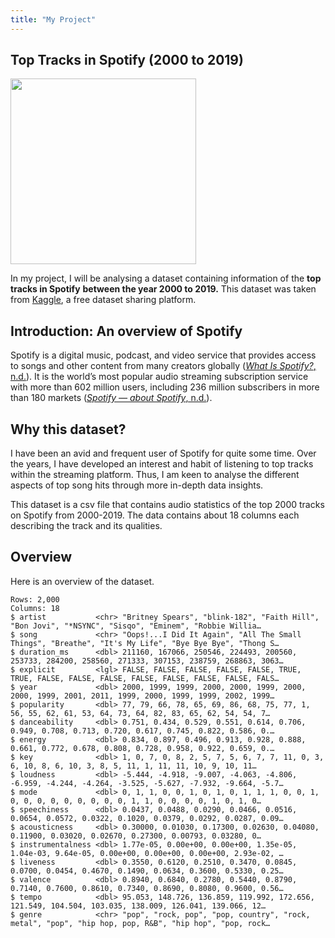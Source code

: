 ```yaml
---
title: "My Project"
---
```


## Top Tracks in Spotify (2000 to 2019)

![](images/spotify-music.gif){width="297"}

In my project, I will be analysing a dataset containing information of the **top tracks in Spotify** **between the year 2000 to 2019.** This dataset was taken from [Kaggle](https://www.kaggle.com/datasets/paradisejoy/top-hits-spotify-from-20002019), a free dataset sharing platform.

## Introduction: An overview of Spotify

Spotify is a digital music, podcast, and video service that provides access to songs and other content from many creators globally ([*What Is Spotify?*, n.d.](https://support.spotify.com/us/article/what-is-spotify/)). It is the world’s most popular audio streaming subscription service with more than 602 million users, including 236 million subscribers in more than 180 markets ([*Spotify — about Spotify*, n.d.](https://newsroom.spotify.com/company-info/#:~:text=We%20are%20the%20world%27s%20most,in%20more%20than%20180%20markets.)).

## Why this dataset?

I have been an avid and frequent user of Spotify for quite some time. Over the years, I have developed an interest and habit of listening to top tracks within the streaming platform. Thus, I am keen to analyse the different aspects of top song hits through more in-depth data insights.

This dataset is a csv file that contains audio statistics of the top 2000 tracks on Spotify from 2000-2019. The data contains about 18 columns each describing the track and its qualities.

## Overview

Here is an overview of the dataset.

```         
Rows: 2,000
Columns: 18
$ artist           <chr> "Britney Spears", "blink-182", "Faith Hill", "Bon Jovi", "*NSYNC", "Sisqo", "Eminem", "Robbie Willia…
$ song             <chr> "Oops!...I Did It Again", "All The Small Things", "Breathe", "It's My Life", "Bye Bye Bye", "Thong S…
$ duration_ms      <dbl> 211160, 167066, 250546, 224493, 200560, 253733, 284200, 258560, 271333, 307153, 238759, 268863, 3063…
$ explicit         <lgl> FALSE, FALSE, FALSE, FALSE, FALSE, TRUE, TRUE, FALSE, FALSE, FALSE, FALSE, FALSE, FALSE, FALSE, FALS…
$ year             <dbl> 2000, 1999, 1999, 2000, 2000, 1999, 2000, 2000, 1999, 2001, 2011, 1999, 2000, 1999, 1999, 2002, 1999…
$ popularity       <dbl> 77, 79, 66, 78, 65, 69, 86, 68, 75, 77, 1, 56, 55, 62, 61, 53, 64, 73, 64, 82, 83, 65, 62, 54, 54, 7…
$ danceability     <dbl> 0.751, 0.434, 0.529, 0.551, 0.614, 0.706, 0.949, 0.708, 0.713, 0.720, 0.617, 0.745, 0.822, 0.586, 0.…
$ energy           <dbl> 0.834, 0.897, 0.496, 0.913, 0.928, 0.888, 0.661, 0.772, 0.678, 0.808, 0.728, 0.958, 0.922, 0.659, 0.…
$ key              <dbl> 1, 0, 7, 0, 8, 2, 5, 7, 5, 6, 7, 7, 11, 0, 3, 6, 10, 8, 6, 10, 3, 8, 5, 11, 1, 11, 11, 10, 9, 10, 11…
$ loudness         <dbl> -5.444, -4.918, -9.007, -4.063, -4.806, -6.959, -4.244, -4.264, -3.525, -5.627, -7.932, -9.664, -5.7…
$ mode             <dbl> 0, 1, 1, 0, 0, 1, 0, 1, 0, 1, 1, 1, 0, 0, 1, 0, 0, 0, 0, 0, 0, 0, 0, 0, 1, 1, 0, 0, 0, 0, 1, 0, 1, 0…
$ speechiness      <dbl> 0.0437, 0.0488, 0.0290, 0.0466, 0.0516, 0.0654, 0.0572, 0.0322, 0.1020, 0.0379, 0.0292, 0.0287, 0.09…
$ acousticness     <dbl> 0.30000, 0.01030, 0.17300, 0.02630, 0.04080, 0.11900, 0.03020, 0.02670, 0.27300, 0.00793, 0.03280, 0…
$ instrumentalness <dbl> 1.77e-05, 0.00e+00, 0.00e+00, 1.35e-05, 1.04e-03, 9.64e-05, 0.00e+00, 0.00e+00, 0.00e+00, 2.93e-02, …
$ liveness         <dbl> 0.3550, 0.6120, 0.2510, 0.3470, 0.0845, 0.0700, 0.0454, 0.4670, 0.1490, 0.0634, 0.3600, 0.5330, 0.25…
$ valence          <dbl> 0.8940, 0.6840, 0.2780, 0.5440, 0.8790, 0.7140, 0.7600, 0.8610, 0.7340, 0.8690, 0.8080, 0.9600, 0.56…
$ tempo            <dbl> 95.053, 148.726, 136.859, 119.992, 172.656, 121.549, 104.504, 103.035, 138.009, 126.041, 139.066, 12…
$ genre            <chr> "pop", "rock, pop", "pop, country", "rock, metal", "pop", "hip hop, pop, R&B", "hip hop", "pop, rock…
```
